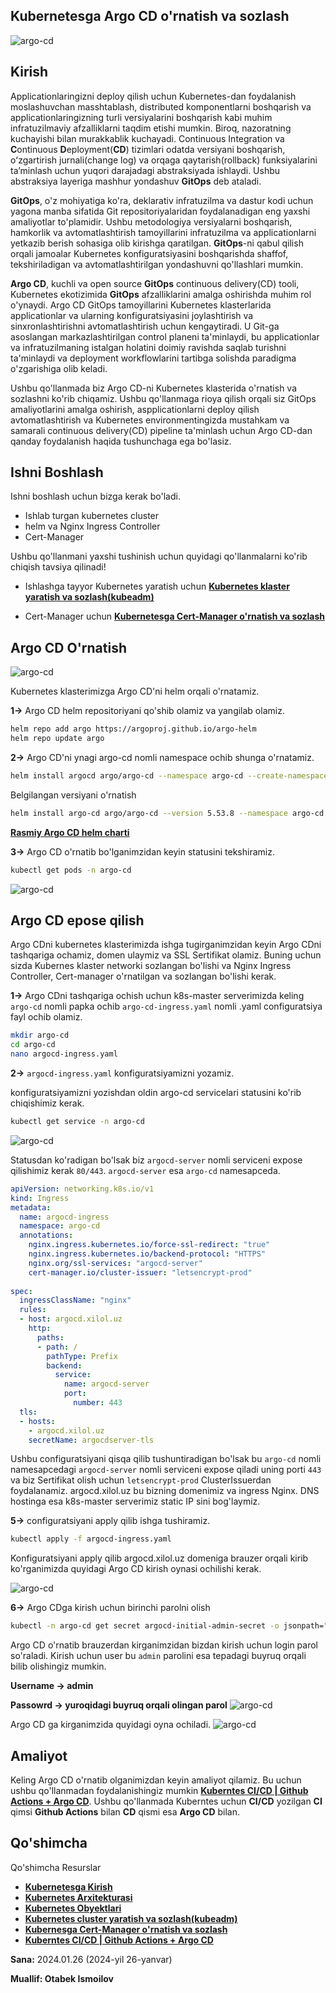 
## Kubernetesga Argo CD o'rnatish va sozlash

![argo-cd](/images/tutorials/k8s/argo-cd/banner.png)

## Kirish

Applicationlaringizni deploy qilish uchun Kubernetes-dan foydalanish moslashuvchan masshtablash, distributed komponentlarni boshqarish va applicationlaringizning turli versiyalarini boshqarish kabi muhim infratuzilmaviy afzalliklarni taqdim etishi mumkin. Biroq, nazoratning kuchayishi bilan murakkablik kuchayadi. Continuous Integration va **C**ontinuous **D**eployment(**CD**) tizimlari odatda versiyani boshqarish, oʻzgartirish jurnali(change log) va orqaga qaytarish(rollback) funksiyalarini taʼminlash uchun yuqori darajadagi abstraksiyada ishlaydi. Ushbu abstraksiya layeriga mashhur yondashuv **GitOps** deb ataladi.

**GitOps**, o'z mohiyatiga ko'ra, deklarativ infratuzilma va dastur kodi uchun yagona manba sifatida Git repositoriyalaridan foydalanadigan eng yaxshi amaliyotlar to'plamidir. Ushbu metodologiya versiyalarni boshqarish, hamkorlik va avtomatlashtirish tamoyillarini infratuzilma va applicationlarni yetkazib berish sohasiga olib kirishga qaratilgan. **GitOps**-ni qabul qilish orqali jamoalar Kubernetes konfiguratsiyasini boshqarishda shaffof, tekshiriladigan va avtomatlashtirilgan yondashuvni qo'llashlari mumkin.

**Argo CD**, kuchli va open source **GitOps** continuous delivery(CD) tooli, Kubernetes ekotizimida **GitOps** afzalliklarini amalga oshirishda muhim rol o'ynaydi. Argo CD GitOps tamoyillarini Kubernetes klasterlarida applicationlar va ularning konfiguratsiyasini joylashtirish va sinxronlashtirishni avtomatlashtirish uchun kengaytiradi. U Git-ga asoslangan markazlashtirilgan control planeni ta'minlaydi, bu applicationlar va infratuzilmaning istalgan holatini doimiy ravishda saqlab turishni ta'minlaydi va deployment workflowlarini tartibga solishda paradigma o'zgarishiga olib keladi.


Ushbu qo'llanmada biz Argo CD-ni Kubernetes klasterida o'rnatish va sozlashni ko'rib chiqamiz. Ushbu qo'llanmaga rioya qilish orqali siz GitOps amaliyotlarini amalga oshirish, aspplicationlarni deploy qilish avtomatlashtirish va Kubernetes environmentingizda mustahkam va samarali continuous delivery(CD) pipeline ta'minlash uchun Argo CD-dan qanday foydalanish haqida  tushunchaga ega bo'lasiz.

## Ishni Boshlash

Ishni boshlash uchun bizga kerak bo'ladi.

* Ishlab turgan kubernetes cluster
* helm va Nginx Ingress Controller
* Cert-Manager

<Callout type="info" emoji="">
Ushbu qo'llanmani yaxshi tushinish uchun quyidagi qo'llanmalarni ko'rib chiqish tavsiya qilinadi!

* Ishlashga tayyor Kubernetes yaratish uchun [**Kubernetes klaster yaratish va sozlash(kubeadm)**](https://devops-journey.uz/guides/k8s/k8s-cluster-setup)

* Cert-Manager uchun [**Kubernetesga Cert-Manager o'rnatish va sozlash**](https://devops-journey.uz/guides/k8s/k8s-cert-manager)
</Callout>

## Argo CD O'rnatish

![argo-cd](/images/tutorials/k8s/argo-cd/argocd-ui.webp)

Kubernetes klasterimizga Argo CD'ni helm orqali o'rnatamiz.

**1->** Argo CD helm repositoriyani qo'shib olamiz va yangilab olamiz.

```bash
helm repo add argo https://argoproj.github.io/argo-helm
helm repo update argo
```

**2->** Argo CD'ni ynagi argo-cd nomli namespace ochib shunga o'rnatamiz.

```bash
helm install argocd argo/argo-cd --namespace argo-cd --create-namespace
```

Belgilangan versiyani o'rnatish

```bash
helm install argo-cd argo/argo-cd --version 5.53.8 --namespace argo-cd --create-namespace
```

[**Rasmiy Argo CD helm charti**](https://artifacthub.io/packages/helm/argo/argo-cd)

**3->** Argo CD o'rnatib bo'lganimzidan keyin statusini tekshiramiz.

```bash
kubectl get pods -n argo-cd
```
![argo-cd](/images/tutorials/k8s/argo-cd/argo-cd.png)

## Argo CD epose qilish

Argo CDni kubernetes klasterimizda ishga tugirganimzidan keyin Argo CDni tashqariga ochamiz, domen ulaymiz va SSL Sertifikat olamiz. Buning uchun sizda Kubernes klaster networki sozlangan bo'lishi va Nginx Ingress Controller, Cert-manager o'rnatilgan va sozlangan bo'lishi kerak.

**1->** Argo CDni tashqariga ochish uchun k8s-master serverimizda keling `argo-cd` nomli papka ochib `argo-cd-ingress.yaml` nomli .yaml configuratsiya fayl ochib olamiz.

```bash
mkdir argo-cd
cd argo-cd
nano argocd-ingress.yaml
```

**2->** `argocd-ingress.yaml` konfiguratsiyamizni yozamiz.

konfiguratsiyamizni yozishdan oldin argo-cd servicelari statusini ko'rib chiqishimiz kerak.

```bash
kubectl get service -n argo-cd
```
![argo-cd](/images/tutorials/k8s/argo-cd/argo-cd1.png)

Statusdan ko'radigan bo'lsak  biz `argocd-server` nomli serviceni expose qilishimiz kerak `80/443`. `argocd-server` esa `argo-cd` namesapceda.

```yaml
apiVersion: networking.k8s.io/v1
kind: Ingress
metadata:
  name: argocd-ingress
  namespace: argo-cd
  annotations:
    nginx.ingress.kubernetes.io/force-ssl-redirect: "true"
    nginx.ingress.kubernetes.io/backend-protocol: "HTTPS"
    nginx.org/ssl-services: "argocd-server"
    cert-manager.io/cluster-issuer: "letsencrypt-prod"
  
spec:
  ingressClassName: "nginx"
  rules:
  - host: argocd.xilol.uz
    http:
      paths:
      - path: /
        pathType: Prefix
        backend:
          service:
            name: argocd-server
            port:
              number: 443
  tls:
  - hosts:
    - argocd.xilol.uz
    secretName: argocdserver-tls
```

Ushbu configuratsiyani qisqa qilib tushuntiradigan bo'lsak bu `argo-cd` nomli namesapcedagi `argocd-server` nomli serviceni expose qiladi uning porti `443` va biz Sertifikat olish uchun `letsencrypt-prod` ClusterIssuerdan foydalanamiz. argocd.xilol.uz bu bizning domenimiz va ingress Nginx. DNS hostinga esa k8s-master serverimiz static IP sini bog'laymiz.

**5->** configuratsiyani apply qilib ishga tushiramiz.

```bash
kubectl apply -f argocd-ingress.yaml
```
Konfiguratsiyani apply qilib argocd.xilol.uz domeniga brauzer orqali kirib ko'rganimizda quyidagi Argo CD kirish oynasi ochilishi kerak.

![argo-cd](/images/tutorials/k8s/argo-cd/argo-cd2.png)

**6->** Argo CDga kirish uchun birinchi parolni olish

```bash
kubectl -n argo-cd get secret argocd-initial-admin-secret -o jsonpath="{.data.password}" | base64 -d
```

Argo CD o'rnatib brauzerdan kirganimzidan bizdan kirish uchun login parol so'raladi. Kirish uchun user bu `admin` parolini esa tepadagi buyruq orqali bilib olishingiz mumkin.

**Username -> admin**

**Passowrd -> yuroqidagi buyruq orqali olingan parol**
![argo-cd](/images/tutorials/k8s/argo-cd/argo-cd3.png)

Argo CD ga kirganimzida quyidagi oyna ochiladi.
![argo-cd](/images/tutorials/k8s/argo-cd/argo-cd4.png)

## Amaliyot

Keling Argo CD o'rnatib olganimizdan keyin amaliyot qilamiz. Bu uchun ushbu qo'llanmadan foydalanishingiz mumkin [**Kuberntes CI/CD | Github Actions + Argo CD**](https://devops-journey.uz/guides/ci-cd/github-actions-argocd-cicd). Ushbu qo'llanmada Kuberntes uchun **CI/CD** yozilgan **CI** qimsi **Github Actions** bilan **CD** qismi esa **Argo CD** bilan.

## Qo'shimcha
<Callout type="info" emoji="">
Qo'shimcha Resurslar
 
 * [**Kubernetesga Kirish**](https://devops-journey.uz/guides/k8s/k8s-kirish)
 * [**Kubernetes Arxitekturasi**](https://devops-journey.uz/guides/k8s/k8s-architecture)
 * [**Kubernetes Obyektlari**](https://devops-journey.uz/guides/k8s/k8s-objects)
 * [**Kubernetes cluster yaratish va sozlash(kubeadm)**](https://devops-journey.uz/guides/k8s/k8s-cluster-setup)
 * [**Kubernesga Cert-Manager o'rnatish va sozlash**](https://devops-journey.uz/guides/k8s/k8s-cert-manager)
 * [**Kuberntes CI/CD | Github Actions + Argo CD**](https://devops-journey.uz/guides/ci-cd/github-actions-argocd-cicd)

**Sana:** 2024.01.26 (2024-yil 26-yanvar)

**Muallif: Otabek Ismoilov**

</Callout>